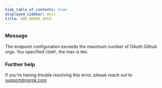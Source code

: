 ```yaml
---
hide_table_of_contents: true
displayed_sidebar: docs
title: ERR_NGROK_1658
---
```


### Message

The endpoint configuration exceeds the maximum number of OAuth Github orgs. You specified `COUNT`, the max is `MAX`.

<ErrorDetails />

### Further help

If you're having trouble resolving this error, please reach out to [support@ngrok.com](mailto:support@ngrok.com?subject=Help%20with%20ERR_NGROK_1658)
